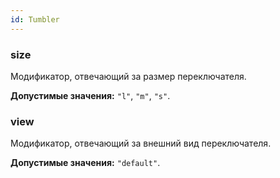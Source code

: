 ```yaml
---
id: Tumbler
---
```


<!-- modifiers:start -->
### size

Модификатор, отвечающий за размер переключателя.

**Допустимые значения:** `"l"`, `"m"`, `"s"`.

### view

Модификатор, отвечающий за внешний вид переключателя.

**Допустимые значения:** `"default"`.
<!-- modifiers:end -->